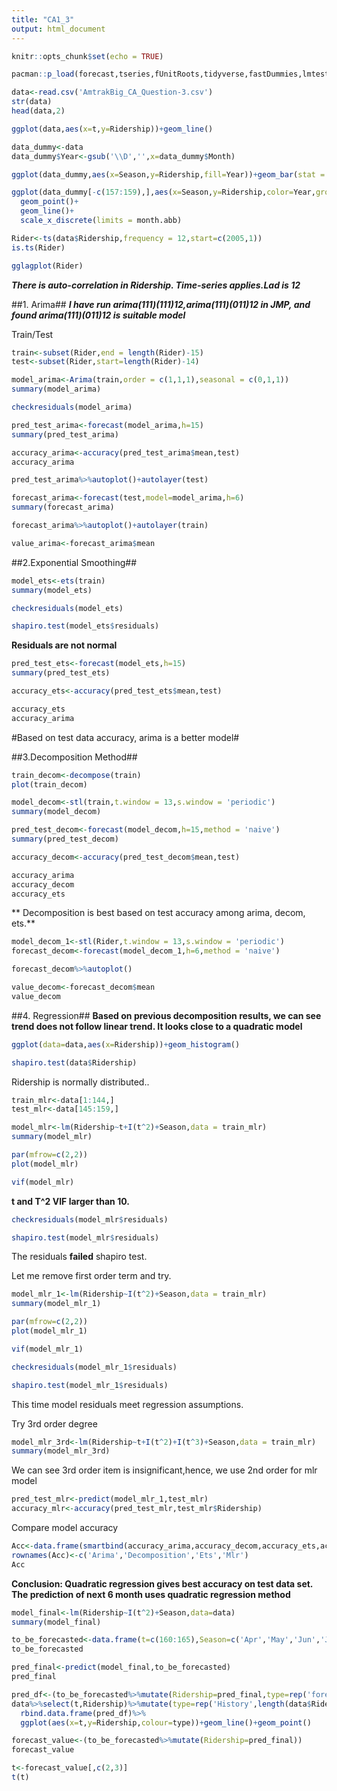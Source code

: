 ```yaml
---
title: "CA1_3"
output: html_document
---
```


```r
knitr::opts_chunk$set(echo = TRUE)
```

```r
pacman::p_load(forecast,tseries,fUnitRoots,tidyverse,fastDummies,lmtest,gtools,car,caret)
```

```r
data<-read.csv('AmtrakBig_CA_Question-3.csv')
str(data)
head(data,2)
```

```r
ggplot(data,aes(x=t,y=Ridership))+geom_line()
```

```r
data_dummy<-data
data_dummy$Year<-gsub('\\D','',x=data_dummy$Month)
```

```r
ggplot(data_dummy,aes(x=Season,y=Ridership,fill=Year))+geom_bar(stat = 'identity',position = 'dodge')

ggplot(data_dummy[-c(157:159),],aes(x=Season,y=Ridership,color=Year,group=Year))+
  geom_point()+
  geom_line()+
  scale_x_discrete(limits = month.abb)

```

```r
Rider<-ts(data$Ridership,frequency = 12,start=c(2005,1))
is.ts(Rider)
```

```r
gglagplot(Rider)
```
***There is auto-correlation in Ridership. Time-series applies.Lad is 12***

##1. Arima##
***I have run arima(111)(111)12,arima(111)(011)12 in JMP, and found arima(111)(011)12 is suitable model***

Train/Test
```r
train<-subset(Rider,end = length(Rider)-15)
test<-subset(Rider,start=length(Rider)-14)
```

```r
model_arima<-Arima(train,order = c(1,1,1),seasonal = c(0,1,1))
summary(model_arima)
```
```r
checkresiduals(model_arima)
```


```r
pred_test_arima<-forecast(model_arima,h=15)
summary(pred_test_arima)
```
```r
accuracy_arima<-accuracy(pred_test_arima$mean,test)
accuracy_arima
```
```r
pred_test_arima%>%autoplot()+autolayer(test)
```
```r
forecast_arima<-forecast(test,model=model_arima,h=6)
summary(forecast_arima)
```

```r
forecast_arima%>%autoplot()+autolayer(train)
```

```r
value_arima<-forecast_arima$mean
```

##2.Exponential Smoothing##

```r
model_ets<-ets(train)
summary(model_ets)
```
```r
checkresiduals(model_ets)
```
```r
shapiro.test(model_ets$residuals)
```
**Residuals are not normal**

```r
pred_test_ets<-forecast(model_ets,h=15)
summary(pred_test_ets)
```
```r
accuracy_ets<-accuracy(pred_test_ets$mean,test)
```

```r
accuracy_ets
accuracy_arima
```

#Based on test data accuracy, arima is a better model#

##3.Decomposition Method##
```r
train_decom<-decompose(train)
plot(train_decom)
```

```r
model_decom<-stl(train,t.window = 13,s.window = 'periodic')
summary(model_decom)
```

```r
pred_test_decom<-forecast(model_decom,h=15,method = 'naive')
summary(pred_test_decom)
```
```r
accuracy_decom<-accuracy(pred_test_decom$mean,test)
```

```r
accuracy_arima
accuracy_decom
accuracy_ets
```

** Decomposition is best based on test accuracy among arima, decom, ets.**

```r
model_decom_1<-stl(Rider,t.window = 13,s.window = 'periodic')
forecast_decom<-forecast(model_decom_1,h=6,method = 'naive')
```

```r
forecast_decom%>%autoplot()

```

```r
value_decom<-forecast_decom$mean
value_decom
```


##4. Regression##
**Based on previous decomposition results, we can see trend does not follow linear trend. It looks close to a quadratic model**
```r
ggplot(data=data,aes(x=Ridership))+geom_histogram()
```

```r
shapiro.test(data$Ridership)
```
Ridership is normally distributed..

```r
train_mlr<-data[1:144,]
test_mlr<-data[145:159,]

```
```r
model_mlr<-lm(Ridership~t+I(t^2)+Season,data = train_mlr)
summary(model_mlr)
```
```r
par(mfrow=c(2,2))
plot(model_mlr)
```
```r
vif(model_mlr)
```
**t and T^2 VIF larger than 10. **



```r
checkresiduals(model_mlr$residuals)
```


```r
shapiro.test(model_mlr$residuals)
```
The residuals **failed** shapiro test.

Let me remove first order term and try.

```r
model_mlr_1<-lm(Ridership~I(t^2)+Season,data = train_mlr)
summary(model_mlr_1)
```
```r
par(mfrow=c(2,2))
plot(model_mlr_1)
```
```r
vif(model_mlr_1)
```


```r
checkresiduals(model_mlr_1$residuals)
```
```r
shapiro.test(model_mlr_1$residuals)
```
This time model residuals meet regression assumptions.


Try 3rd order degree
```r
model_mlr_3rd<-lm(Ridership~t+I(t^2)+I(t^3)+Season,data = train_mlr)
summary(model_mlr_3rd)
```
We can see 3rd order item is insignificant,hence, we use 2nd order for mlr model

```r
pred_test_mlr<-predict(model_mlr_1,test_mlr)
accuracy_mlr<-accuracy(pred_test_mlr,test_mlr$Ridership)
```

Compare model accuracy
```r
Acc<-data.frame(smartbind(accuracy_arima,accuracy_decom,accuracy_ets,accuracy_mlr))
rownames(Acc)<-c('Arima','Decomposition','Ets','Mlr')
Acc
```



**Conclusion:  Quadratic regression gives best accuracy on test data set. The prediction of next 6 month uses quadratic regression method**

```r
model_final<-lm(Ridership~I(t^2)+Season,data=data)
summary(model_final)
```
```r
to_be_forecasted<-data.frame(t=c(160:165),Season=c('Apr','May','Jun','Jul','Aug','Sep'),stringsAsFactors = TRUE)
to_be_forecasted
```
```r
pred_final<-predict(model_final,to_be_forecasted)
pred_final
```


```r
pred_df<-(to_be_forecasted%>%mutate(Ridership=pred_final,type=rep('forecast',length(pred_final)))%>%select(t,Ridership,type))
data%>%select(t,Ridership)%>%mutate(type=rep('History',length(data$Ridership)))%>%
  rbind.data.frame(pred_df)%>%
  ggplot(aes(x=t,y=Ridership,colour=type))+geom_line()+geom_point()
```
```r
forecast_value<-(to_be_forecasted%>%mutate(Ridership=pred_final))
forecast_value
```
```r
t<-forecast_value[,c(2,3)]
t(t)
```


